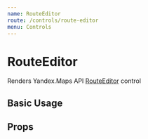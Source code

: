 ```yaml
---
name: RouteEditor
route: /controls/route-editor
menu: Controls
---
```



# RouteEditor

Renders Yandex.Maps API [RouteEditor][control] control

## Basic Usage

<Playground>
  <YMaps>
    <Map
      defaultState={{
        center: [55.751574, 37.573856],
        zoom: 9,
        controls: [],
      }}
    >
      <RouteEditor />
    </Map>
  </YMaps>
</Playground>

## Props

<Props of={_RouteEditor} />

[control]:
  https://tech.yandex.com/maps/doc/jsapi/2.1/ref/reference/control.RouteEditor-docpage/
